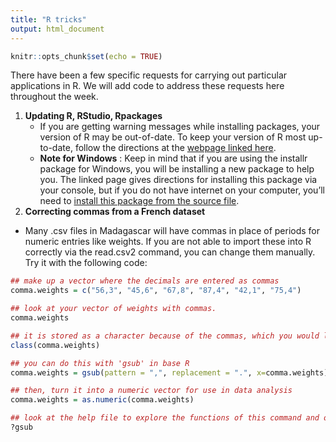 ```yaml
---
title: "R tricks"
output: html_document
---
```


```r
knitr::opts_chunk$set(echo = TRUE)
```

There have been a few specific requests for carrying out particular applications in R. We will add code to address these requests here throughout the week.

1. **Updating R, RStudio, Rpackages** 
    * If you are getting warning messages while installing packages, your version of R may be out-of-date. To keep your version of R most up-to-date, follow the directions at the [webpage linked here](http://bioinfo.umassmed.edu/bootstrappers/bootstrappers-courses/courses/rCourse/Additional_Resources/Updating_R.html).
    * **Note for Windows** : Keep in mind that if you are using the installr package for Windows, you will be installing a new package to help you. The linked page gives directions for installing this package via your console, but if you do not have internet on your computer, you'll need to [install this package from the source file](E2M2_InstallPackages.html).

2. **Correcting commas from a French dataset**
  * Many .csv files in Madagascar will have commas in place of periods for numeric entries like weights. If you are not able to import these into R correctly via the read.csv2 command, you can change them manually. Try it with the following code:
  
```r
## make up a vector where the decimals are entered as commas
comma.weights = c("56,3", "45,6", "67,8", "87,4", "42,1", "75,4")

## look at your vector of weights with commas.
comma.weights

## it is stored as a character because of the commas, which you would like to replace with periods
class(comma.weights)

## you can do this with 'gsub' in base R
comma.weights = gsub(pattern = ",", replacement = ".", x=comma.weights)

## then, turn it into a numeric vector for use in data analysis
comma.weights = as.numeric(comma.weights)

## look at the help file to explore the functions of this command and others like it further
?gsub
```
  
